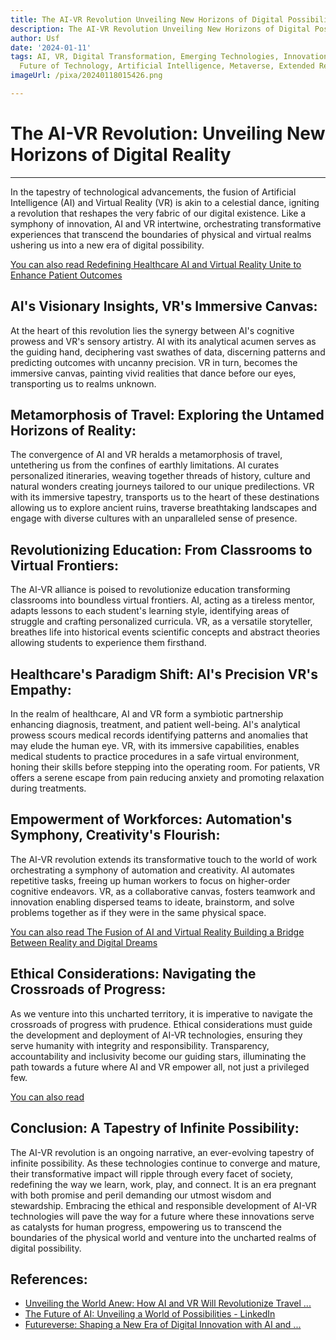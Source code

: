 ```yaml
---
title: The AI-VR Revolution Unveiling New Horizons of Digital Possibility
description: The AI-VR Revolution Unveiling New Horizons of Digital Possibility
author: Usf
date: '2024-01-11'
tags: AI, VR, Digital Transformation, Emerging Technologies, Innovation, Virtual Reality,
  Future of Technology, Artificial Intelligence, Metaverse, Extended Reality, XR
imageUrl: /pixa/20240118015426.png

---
```

# **The AI-VR Revolution:  Unveiling New Horizons of Digital Reality**

---

In the tapestry of technological advancements, the  fusion of Artificial Intelligence (AI) and Virtual Reality (VR) is akin to  a celestial dance, igniting a  revolution that reshapes the  very fabric of our digital existence. Like a symphony of innovation, AI and VR intertwine, orchestrating transformative experiences that transcend the boundaries of physical  and virtual realms ushering us into a new era of digital possibility.

[You can also read Redefining Healthcare  AI and Virtual Reality  Unite to Enhance Patient Outcomes](Redefining%20Healthcare%20AI%20and%20Virtual%20Reality%20Unite%20to%20Enhance%20Patient%20Outcomes)


## **AI's Visionary  Insights,  VR's Immersive Canvas:**

At the  heart of this revolution lies the synergy between AI's cognitive prowess and VR's sensory artistry. AI with its analytical acumen serves as the guiding hand, deciphering vast swathes of data, discerning patterns and predicting outcomes with uncanny precision.  VR in  turn, becomes the immersive  canvas,  painting vivid realities  that dance before our eyes, transporting us  to realms unknown.

## **Metamorphosis of Travel: Exploring the Untamed Horizons of Reality:**

The convergence of AI  and VR heralds a metamorphosis of travel, untethering us from the  confines of earthly limitations. AI curates personalized itineraries, weaving together threads of history, culture and natural wonders creating journeys tailored to our unique predilections. VR with its immersive tapestry, transports us to the heart of these destinations allowing us to explore ancient ruins, traverse breathtaking landscapes and engage with diverse cultures with an unparalleled sense of presence.

## **Revolutionizing Education:  From  Classrooms to Virtual Frontiers:**

The AI-VR  alliance  is poised to  revolutionize education transforming classrooms into boundless virtual frontiers. AI,  acting as a tireless mentor,  adapts  lessons to each student's  learning style, identifying areas of struggle and crafting personalized curricula. VR, as a versatile storyteller, breathes life into historical events scientific concepts and abstract theories allowing students to experience them firsthand.

## **Healthcare's Paradigm Shift: AI's Precision VR's Empathy:**

In the realm of healthcare, AI and VR form  a symbiotic partnership enhancing diagnosis, treatment,  and patient well-being. AI's analytical prowess scours medical records identifying patterns and anomalies that may elude the human eye. VR, with its immersive capabilities, enables medical students to practice procedures in  a  safe virtual environment, honing their skills before stepping into the operating room.  For patients, VR offers a serene escape from pain reducing anxiety  and  promoting relaxation during treatments.

## **Empowerment of Workforces: Automation's Symphony, Creativity's Flourish:**

The AI-VR revolution extends its transformative  touch  to the world of work orchestrating  a symphony of automation and creativity. AI automates repetitive tasks, freeing up human workers  to focus on higher-order  cognitive endeavors. VR, as a  collaborative canvas, fosters  teamwork and innovation  enabling dispersed teams  to ideate, brainstorm,  and solve problems together as if they were in the same physical space.

[You can also read The Fusion  of AI and  Virtual Reality Building a Bridge Between Reality and Digital  Dreams](The%20Fusion%20of%20AI%20and%20Virtual%20Reality%20Building%20a%20Bridge%20Between%20Reality%20and%20Digital%20Dreams)


## **Ethical Considerations:  Navigating the Crossroads of Progress:**

As we venture into this uncharted territory, it is imperative to navigate the  crossroads of progress with prudence. Ethical considerations must guide the development and deployment of AI-VR technologies, ensuring they serve humanity with integrity and responsibility. Transparency, accountability and  inclusivity become our  guiding stars, illuminating the path towards a future where AI and VR empower  all, not just a privileged few.

[You can also read ]()


## **Conclusion: A  Tapestry of Infinite Possibility:**

The AI-VR revolution is  an ongoing narrative, an ever-evolving tapestry of infinite  possibility. As these technologies continue to converge and mature, their transformative  impact  will ripple through every facet of society, redefining the way we learn, work, play, and connect. It is an era pregnant with both promise and peril demanding our utmost wisdom and stewardship. Embracing the ethical and responsible development of AI-VR  technologies will pave  the way for a future where these innovations serve as catalysts for human progress, empowering us to transcend  the  boundaries of the physical world and venture into the uncharted realms  of digital possibility.

## References:
- [Unveiling the World Anew: How AI and VR Will Revolutionize Travel ...](https://medium.com/@vrilyajarac/unveiling-the-world-anew-how-ai-and-vr-will-revolutionize-travel-forever-56cb2f5097c1)
- [The Future of AI: Unveiling a World of Possibilities - LinkedIn](https://www.linkedin.com/pulse/future-ai-unveiling-world-possibilities-tapendra-bist)
- [Futureverse: Shaping a New Era of Digital Innovation with AI and ...](https://medium.com/@kimberlyallen625/futureverse-shaping-a-new-era-of-digital-innovation-with-ai-and-metaverse-technologies-7773c122f1a3)
